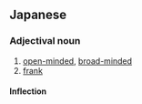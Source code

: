 ==Japanese==
{{ja-kanjitab|かつ|k1=かっ|たつ|yomi=on}}

===Adjectival noun===
{{ja-adj|infl=な|かったつ}}

# [[open-minded]], [[broad-minded]]
# [[frank]]
#: {{ja-usex|楽観的で闊達な性格|らっかんてき で かったつ な せいかく|an optimistic and frank personality}}

====Inflection====
{{ja-na|かったつ}}